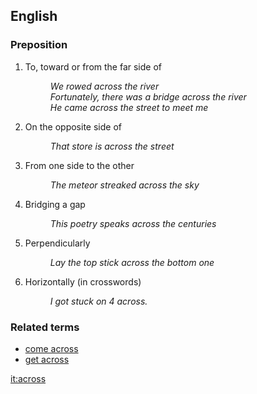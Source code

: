 == English ==

=== Preposition ===

# To, toward or from the far side of
#: ''We rowed across the river''
#: ''Fortunately, there was a bridge across the river''
#: ''He came across the street to meet me''
# On the opposite side of
#: ''That store is across the street''
# From one side to the other
#: ''The meteor streaked across the sky''
# Bridging a gap
#: ''This poetry speaks across the centuries''
# Perpendicularly
#: ''Lay the top stick across the bottom one''
# Horizontally (in crosswords)
#: ''I got stuck on 4 across.''

=== Related terms ===

*[[come across]]
*[[get across]]

[[it:across]]